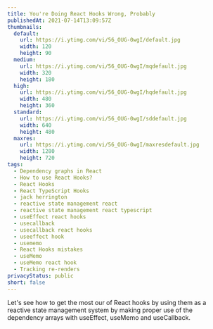 ```yaml
---
title: You're Doing React Hooks Wrong, Probably
publishedAt: 2021-07-14T13:09:57Z
thumbnails:
  default:
    url: https://i.ytimg.com/vi/56_OUG-0wgI/default.jpg
    width: 120
    height: 90
  medium:
    url: https://i.ytimg.com/vi/56_OUG-0wgI/mqdefault.jpg
    width: 320
    height: 180
  high:
    url: https://i.ytimg.com/vi/56_OUG-0wgI/hqdefault.jpg
    width: 480
    height: 360
  standard:
    url: https://i.ytimg.com/vi/56_OUG-0wgI/sddefault.jpg
    width: 640
    height: 480
  maxres:
    url: https://i.ytimg.com/vi/56_OUG-0wgI/maxresdefault.jpg
    width: 1280
    height: 720
tags:
  - Dependency graphs in React
  - How to use React Hooks?
  - React Hooks
  - React TypeScript Hooks
  - jack herrington
  - reactive state management react
  - reactive state management react typescript
  - useEffect react hooks
  - usecallback
  - usecallback react hooks
  - useeffect hook
  - usememo
  - React Hooks mistakes
  - useMemo
  - useMemo react hook
  - Tracking re-renders
privacyStatus: public
short: false
---
```

  
Let's see how to get the most our of React hooks by using them as a reactive state management system by making proper use of the dependency arrays with useEffect, useMemo and useCallback.
